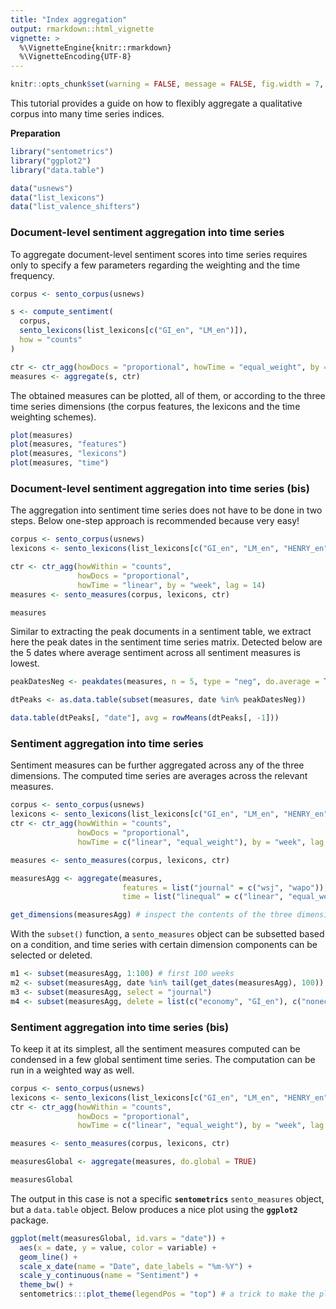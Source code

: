 ```yaml
---
title: "Index aggregation"
output: rmarkdown::html_vignette
vignette: >
  %\VignetteEngine{knitr::rmarkdown}
  %\VignetteEncoding{UTF-8}
---
```


```r
knitr::opts_chunk$set(warning = FALSE, message = FALSE, fig.width = 7, fig.height = 4, fig.align = "center")
```

This tutorial provides a guide on how to flexibly aggregate a qualitative corpus into many time series indices.

**Preparation**
&nbsp;

```r
library("sentometrics")
library("ggplot2")
library("data.table")

data("usnews")
data("list_lexicons")
data("list_valence_shifters")
```

### Document-level sentiment aggregation into time series

To aggregate document-level sentiment scores into time series requires only to specify a few parameters regarding the weighting and the time frequency.

```r
corpus <- sento_corpus(usnews)

s <- compute_sentiment(
  corpus,
  sento_lexicons(list_lexicons[c("GI_en", "LM_en")]),
  how = "counts"
)

ctr <- ctr_agg(howDocs = "proportional", howTime = "equal_weight", by = "month", lag = 6)
measures <- aggregate(s, ctr)
```

The obtained measures can be plotted, all of them, or according to the three time series dimensions (the corpus features, the lexicons and the time weighting schemes).

```r
plot(measures)
plot(measures, "features")
plot(measures, "lexicons")
plot(measures, "time")
```

### Document-level sentiment aggregation into time series (bis)

The aggregation into sentiment time series does not have to be done in two steps. Below one-step approach is recommended because very easy!

```r
corpus <- sento_corpus(usnews)
lexicons <- sento_lexicons(list_lexicons[c("GI_en", "LM_en", "HENRY_en")])

ctr <- ctr_agg(howWithin = "counts",
               howDocs = "proportional",
               howTime = "linear", by = "week", lag = 14)
measures <- sento_measures(corpus, lexicons, ctr)

measures
```

Similar to extracting the peak documents in a sentiment table, we extract here the peak dates in the sentiment time series matrix. Detected below are the 5 dates where average sentiment across all sentiment measures is lowest.

```r
peakDatesNeg <- peakdates(measures, n = 5, type = "neg", do.average = TRUE)
```

```r
dtPeaks <- as.data.table(subset(measures, date %in% peakDatesNeg))

data.table(dtPeaks[, "date"], avg = rowMeans(dtPeaks[, -1]))
```

### Sentiment aggregation into time series

Sentiment measures can be further aggregated across any of the three dimensions. The computed time series are averages across the relevant measures.

```r
corpus <- sento_corpus(usnews)
lexicons <- sento_lexicons(list_lexicons[c("GI_en", "LM_en", "HENRY_en")])
ctr <- ctr_agg(howWithin = "counts",
               howDocs = "proportional",
               howTime = c("linear", "equal_weight"), by = "week", lag = 14)

measures <- sento_measures(corpus, lexicons, ctr)

measuresAgg <- aggregate(measures,
                         features = list("journal" = c("wsj", "wapo")),
                         time = list("linequal" = c("linear", "equal_weight")))

get_dimensions(measuresAgg) # inspect the contents of the three dimensions
```

With the `subset()` function, a `sento_measures` object can be subsetted based on a condition, and time series with certain dimension components can be selected or deleted.

```r
m1 <- subset(measuresAgg, 1:100) # first 100 weeks
m2 <- subset(measuresAgg, date %in% tail(get_dates(measuresAgg), 100)) # last 100 weeks
m3 <- subset(measuresAgg, select = "journal")
m4 <- subset(measuresAgg, delete = list(c("economy", "GI_en"), c("noneconomy", "HENRY_en")))
```

### Sentiment aggregation into time series (bis)

To keep it at its simplest, all the sentiment measures computed can be condensed in a few global sentiment time series. The computation can be run in a weighted way as well.  

```r
corpus <- sento_corpus(usnews)
lexicons <- sento_lexicons(list_lexicons[c("GI_en", "LM_en", "HENRY_en")])
ctr <- ctr_agg(howWithin = "counts",
               howDocs = "proportional",
               howTime = c("linear", "equal_weight"), by = "week", lag = 14)

measures <- sento_measures(corpus, lexicons, ctr)

measuresGlobal <- aggregate(measures, do.global = TRUE)

measuresGlobal
```

The output in this case is not a specific **`sentometrics`** `sento_measures` object, but a `data.table` object. Below produces a nice plot using the **`ggplot2`** package.

```r
ggplot(melt(measuresGlobal, id.vars = "date")) +
  aes(x = date, y = value, color = variable) +
  geom_line() +
  scale_x_date(name = "Date", date_labels = "%m-%Y") +
  scale_y_continuous(name = "Sentiment") +
  theme_bw() + 
  sentometrics:::plot_theme(legendPos = "top") # a trick to make the plot look nicer
```

